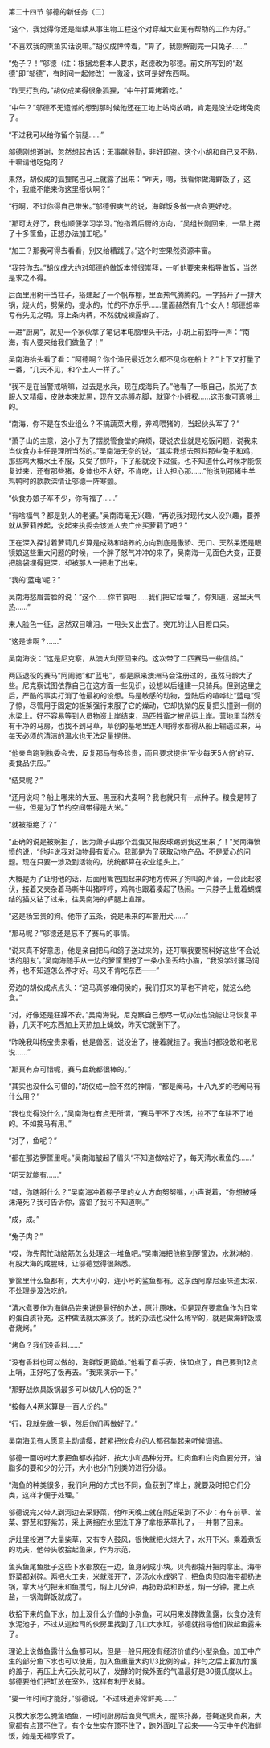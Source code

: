 

第二十四节 邬德的新任务（二）

“这个，我觉得你还是继续从事生物工程这个对穿越大业更有帮助的工作为好。”

“不喜欢我的熏鱼实话说嘛。”胡仪成悻悻着，“算了，我刚解剖完一只兔子……”

“兔子？！”邬德（注：根据龙套本人要求，赵德改为邬德。前文所写到的“赵德”即“邬德”，有时间一起修改）一激凌，这可是好东西啊。

“昨天打到的，”胡仪成笑得很象狐狸，“中午打算烤着吃。”

“中午？”邬德不无遗憾的想到那时候他还在工地上站岗放哨，肯定是没法吃烤兔肉了。

“不过我可以给你留个前腿……”

邬德刚想道谢，忽然想起古话：无事献殷勤，非奸即盗。这个小胡和自己又不熟，干嘛请他吃兔肉？

果然，胡仪成的狐狸尾巴马上就露了出来：“昨天，嗯，我看你做海鲜饭了，这个，我能不能来你这里搭伙啊？”

“行啊，不过你得自己带米。”邬德很爽气的说，海鲜饭多做一点会更好吃。

“那可太好了，我也顺便学习学习。”他指着后厨的方向，“吴组长刚回来，一早上捞了十多筐鱼，正想办法加工呢。”

“加工？那我可得去看看，别又给糟践了。”这个时空果然资源丰富。

“我带你去。”胡仪成大约对邬德的做饭本领很崇拜，一听他要来来指导做饭，当然是求之不得。

后面里用树干当柱子，搭建起了一个帆布棚，里面热气腾腾的。一字搭开了一排大锅，烧火的，劈柴的，提水的，忙的不亦乐乎……里面赫然有几个女人！邬德想幸亏有先见之明，穿上条内裤，不然就成裸露癖了。

一进“厨房”，就见一个家伙拿了笔记本电脑埋头干活，小胡上前招呼一声：“南海，有人要来给我们做鱼了！”

吴南海抬头看了看：“阿德啊？你个渔民最近怎么都不见你在船上？”上下又打量了一番，“几天不见，和个土人一样了。”

“我不是在当警戒哨嘛，过去是水兵，现在成海兵了。”他看了一眼自己，脱光了衣服人又精瘦，皮肤本来就黑，现在又赤膊赤脚，就穿个小裤衩……这形象可真够土的。

“南海，你不是在农业组么？不搞蔬菜大棚，养鸡喂猪的，当起伙头军了？”

“萧子山的主意，这小子为了摆脱管食堂的麻烦，硬说农业就是吃饭问题，说我来当伙食办主任是理所当然的。”吴南海无奈的说，“其实我想去照料那些兔子和鸡，那些鸡大概水土不服，又受了惊吓，下了船就没下过蛋。也不知道什么时候才能恢复过来，还有那些猪，身体也不大好，不肯吃，让人担心那……”他说到那猪牛羊鸡鸭时的款款深情让邬德一阵寒颤。

“伙食办娘子军不少，你有福了……”

“有啥福气？都是别人的老婆。”吴南海毫无兴趣，“再说我对现代女人没兴趣，要养就从萝莉养起，说起来执委会该派人去广州买萝莉了吧？”

正在深入探讨着萝莉几岁算是成熟和培养的方向到底是傲骄、无口、天然呆还是眼镜娘这些重大问题的时候，一个胖子怒气冲冲的来了，吴南海一见面色大变，正要把脑袋埋得更深，却被那人一把揪了出来。

“我的‘蓝电’呢？”

吴南海愁眉苦脸的说：“这个……你节哀吧……我们把它给埋了，你知道，这里天气热……”

来人脸色一征，居然双目噙泪，一甩头又出去了。突兀的让人目瞪口呆。

“这是谁啊？……”

吴南海说：“这是尼克察，从澳大利亚回来的。这次带了二匹赛马一些信鸽。”

两匹退役的赛马“阿阑驰”和“蓝电”，都是原来澳洲马会注册过的，虽然马龄大了些。尼克察试图依靠自己在这方面一些见识，设想以后组建一只骑兵。但到这里之后，严酷的事实打消了他最初的设想。马是敏感的动物，登陆后的喧哗让“蓝电”受了惊，尽管用于固定的板架强行束服了它的燥动，它却执拗的反复把头撞到一侧的木梁上。好不容易等到人员物资上岸结束，马匹牲畜才被吊运上岸。营地里当然没有干净的马房，也找不到马草，草创的基地里连人喝得水都得从船上输送过来，马每天必须的清洁的温水也无法足量提供。

“他亲自跑到执委会去，反复那马有多珍贵，而且要求提供‘至少每天5人份’的豆、麦食品供应。”

“结果呢？”

“还用说吗？船上哪来的大豆、黑豆和大麦啊？我也就只有一点种子。粮食是带了一些，但是为了节约空间带得是大米。”

“就被拒绝了？”

“正确的说是被婉拒了，因为萧子山那个混蛋又把皮球踢到我这里来了！”吴南海愤愤的说，“他非说我对动物最有爱心。我那是为了获取动物产品，不是爱心的问题。现在只要一涉及到活物的，统统都算在农业组头上。”

大概是为了证明他的话，后面用篱笆围起来的地方传来了狗叫的声音，一会此起彼伏，接着又夹杂着马嘶牛叫猪哼哼，鸡鸭也跟着凑起了热闹。一只脖子上戴着蝴蝶结的猫又钻了过来，往吴南海的裤腿上直蹭。

“这是杨宝贵的狗。他带了五条，说是未来的军警用犬……”

“那马呢？”邬德还是忘不了赛马的事情。

“说来真不好意思，他是亲自把马和鸽子送过来的，还叮嘱我要照料好这些‘不会说话的朋友’。”吴南海随手从一边的箩筐里捞了一条小鱼丢给小猫，“我没学过骡马饲养，也不知道怎么养才好。马又不肯吃东西――”

旁边的胡仪成点点头：“这马真够难伺侯的，我们打来的草也不肯吃，就这么绝食。”

“对，好像还是狂躁不安。”吴南海说，尼克察自己想尽一切办法也没能让马恢复平静，几天不吃东西加上天热加上蝇蚊，昨天它就倒下了。

“昨晚我叫杨宝贵来看，他是兽医，说没治了，接着就挂了。我当时都没敢和老尼说……”

“那真有点可惜呢，赛马血统都很棒的。”

“其实也没什么可惜的，”胡仪成一脸不然的神情，“都是阉马，十八九岁的老阉马有什么用？”

“我也觉得没什么，”吴南海也有点无所谓，“赛马干不了农活，拉不了车耕不了地的。不如挽马有用。”

“对了，鱼呢？”

“都在那边箩筐里呢。”吴南海皱起了眉头“不知道做啥好了，每天清水煮鱼的……”

“明天就能有……”

“嘘，你瞎掰什么？”吴南海冲着棚子里的女人方向努努嘴，小声说着，“你想被唾沫淹死？我可告诉你，露馅了我可不知道啊。”

“成，成。”

“兔子肉？”

“哎，你先帮忙动脑筋怎么处理这一堆鱼吧。”吴南海把他拖到箩筐边，水淋淋的，有股大海的咸腥味，让邬德觉得很熟悉。

箩筐里什么鱼都有，大大小小的，连小号的鲨鱼都有。这东西阿摩尼亚味道太浓，不处理是没法吃的。

“清水煮要作为海鲜品尝来说是最好的办法，原汁原味，但是现在要拿鱼作为日常的蛋白质补充，这种做法就太寡淡了。我的办法也没什么稀罕的，就是做海鲜饭或者烧烤。”

“烤鱼？我们没香料……”

“没有香料也可以做的，海鲜饭更简单。”他看了看手表，快10点了，自己要到12点上哨，正好吃了饭再去。“我来演示一下。”

“那野战炊具饭锅最多可以做几人份的饭？”

“按每人4两米算是一百人份的。”

“行，我就先做一锅，然后你们再做好了。”

吴南海见有人愿意主动请缨，赶紧把伙食办的人都召集起来听候调遣。

邬德一面吩咐大家把鱼都收拾好，按大小和品种分开。红肉鱼和白肉鱼要分开，油脂多的要和少的分开，大小也分门别类的进行分级。

“海鱼的种类很多，我们利用的方式也不同，鱼获到了岸上，就要及时把它们分类，这样才便于处理。”

邬德说完又带人到河边去采野菜，他昨天晚上就在附近采到了不少：有车前草、苦菜、野葱和野紫苏，采上两捆在水里洗干净了拿根茅草扎了，一并带了回来。

炉灶里投进了大量柴草，又有专人鼓风，很快就把火烧大了，水开下米。乘着煮饭的功夫，他带头收拾起鱼来，作为示范，

鱼头鱼尾鱼肚子这些下水都放在一边，鱼身剁成小块。贝壳都撬开把肉拿出。海带野菜都剁碎。两把火工夫，米就涨开了，汤汤水水成粥了，把鱼肉贝肉海带都扔进锅，拿大马勺把米和鱼搅匀，焖上几分钟，再扔野菜和野葱，焖一分钟，撒上点盐，一锅海鲜饭就成了。

收拾下来的鱼下水，加上没什么价值的小杂鱼，可以用来发酵做鱼露，伙食办没有水泥池子，不过从巡检司的伙房里找到了几口大水缸，邬德就指导他们做起鱼露来了。

理论上说做鱼露什么鱼都可以，但是一般只用没有经济价值的小型杂鱼。加工中产生的部分鱼下水也可以使用，加入鱼重量大约1/3比例的盐，拌匀之后上面加竹篾的盖子，再压上大石头就可以了，发酵的时候外面的气温最好是30摄氏度以上。邬德要他们把缸放在室外，这样有利于发酵。

“要一年时间才能好，”邬德说，“不过味道非常鲜美……”

又教大家怎么腌鱼晒鱼，一时间厨房后面臭气熏天，腥味扑鼻，苍蝇逐臭而来，大家都有点顶不住了。有个女生实在顶不住了，跑外面吐了起来――今天中午的海鲜饭，她是无福享受了。

